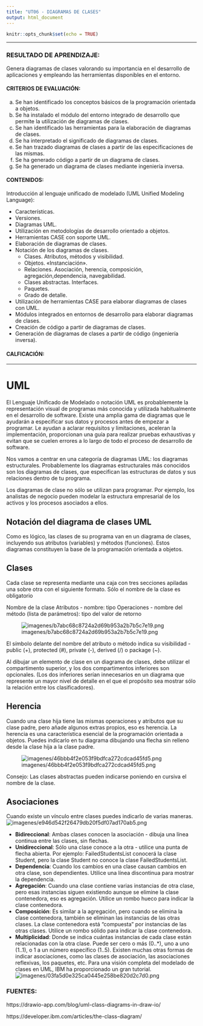 ```yaml
---
title: "UT06 - DIAGRAMAS DE CLASES"
output: html_document
---
```


```r
knitr::opts_chunk$set(echo = TRUE)
```

---

### RESULTADO DE APRENDIZAJE:
Genera diagramas de clases valorando su importancia en el desarrollo de aplicaciones y empleando las herramientas disponibles en el entorno. 

#### CRITERIOS DE EVALUACIÓN:
a) Se han identificado los conceptos básicos de la programación orientada a objetos.
b) Se ha instalado el módulo del entorno integrado de desarrollo que permite la utilización de diagramas de clases.
c) Se han identificado las herramientas para la elaboración de diagramas de clases.
d) Se ha interpretado el significado de diagramas de clases.
e) Se han trazado diagramas de clases a partir de las especificaciones de las mismas.
f) Se ha generado código a partir de un diagrama de clases.
g) Se ha generado un diagrama de clases mediante ingeniería inversa. 


#### CONTENIDOS:
Introducción al lenguaje unificado de modelado (UML Unified Modeling
Language):

- Características.  
- Versiones.  
- Diagramas UML.  
- Utilización en metodologías de desarrollo orientado a objetos.
- Herramientas CASE con soporte UML.
- Elaboración de diagramas de clases.
- Notación de los diagramas de clases.
   - Clases. Atributos, métodos y visibilidad.
   - Objetos. «Instanciación».
   - Relaciones. Asociación, herencia, composición, agregación,dependencia, navegabilidad.
   - Clases abstractas. Interfaces.
   - Paquetes.
   - Grado de detalle.
- Utilización de herramientas CASE para elaborar diagramas de clases
con UML.
- Módulos integrados en entornos de desarrollo para elaborar
diagramas de clases.
- Creación de código a partir de diagramas de clases.
- Generación de diagramas de clases a partir de código (ingeniería
inversa).



#### CALFICACIÓN:

---
# UML

El Lenguaje Unificado de Modelado o notación UML es probablemente la representación visual de programas más conocida y utilizada habitualmente en el desarrollo de software. Existe una amplia gama de diagramas que le ayudarán a especificar sus datos y procesos antes de empezar a programar. Le ayudan a aclarar requisitos y limitaciones, aceleran la implementación, proporcionan una guía para realizar pruebas exhaustivas y evitan que se cuelen errores a lo largo de todo el proceso de desarrollo de software.

Nos vamos a centrar en una categoría de diagramas UML: los diagramas estructurales. Probablemente los diagramas estructurales más conocidos son los diagramas de clases, que especifican las estructuras de datos y sus relaciones dentro de tu programa.

Los diagramas de clase no sólo se utilizan para programar. Por ejemplo, los analistas de negocio pueden modelar la estructura empresarial de los activos y los procesos asociados a ellos.

## Notación del diagrama de clases UML
Como es lógico, las clases de su programa van en un diagrama de clases, incluyendo sus atributos (variables) y métodos (funciones). Estos diagramas constituyen la base de la programación orientada a objetos.


## Clases
Cada clase se representa mediante una caja con tres secciones apiladas una sobre otra con el siguiente formato. Sólo el nombre de la clase es obligatorio

Nombre de la clase
Atributos - nombre: tipo
Operaciones - nombre del método (lista de parámetros): tipo del valor de retorno


![imagenes/b7abc68c8724a2d69b953a2b7b5c7e19.png](:/3eb3b2d78dff48b6b8bdcce781008105)

El símbolo delante del nombre del atributo o método indica su visibilidad - public (+), protected (#), private (-), derived (/) o package (~).

Al dibujar un elemento de clase en un diagrama de clases, debe utilizar el compartimento superior, y los dos compartimentos inferiores son opcionales. (Los dos inferiores serían innecesarios en un diagrama que represente un mayor nivel de detalle en el que el propósito sea mostrar sólo la relación entre los clasificadores).



## Herencia
Cuando una clase hija tiene las mismas operaciones y atributos que su clase padre, pero añade algunos extras propios, eso es herencia. La herencia es una característica esencial de la programación orientada a objetos. Puedes indicarlo en tu diagrama dibujando una flecha sin relleno desde la clase hija a la clase padre.


![imagenes/46bbb4f2e053f9bdfca272cdcad45fd5.png](:/c3ba9b6cee184467981f656159326f8d)

Consejo: Las clases abstractas pueden indicarse poniendo en cursiva el nombre de la clase.


## Asociaciones
Cuando existe un vínculo entre clases puedes indicarlo de varias maneras.
![imagenes/e946d542f26479db20f5df07ad170ab5.png](:/5b01442e3a044d16803afeb054796646)

- **Bidireccional**: Ambas clases conocen la asociación - dibuja una línea continua entre las clases, sin flechas.
- **Unidireccional**: Sólo una clase conoce a la otra - utilice una punta de flecha abierta. Por ejemplo: FailedStudentsList conocerá la clase Student, pero la clase Student no conoce la clase FailedStudentsList.
- **Dependencia**: Cuando los cambios en una clase causan cambios en otra clase, son dependientes. Utilice una línea discontinua para mostrar la dependencia.
- **Agregación**: Cuando una clase contiene varias instancias de otra clase, pero esas instancias siguen existiendo aunque se elimine la clase contenedora, eso es agregación. Utilice un rombo hueco para indicar la clase contenedora.
- **Composición**: Es similar a la agregación, pero cuando se elimina la clase contenedora, también se eliminan las instancias de las otras clases. La clase contenedora está "compuesta" por instancias de las otras clases. Utilice un rombo sólido para indicar la clase contenedora.
- **Multiplicidad**: Donde se indica cuántas instancias de cada clase están relacionadas con la otra clase. Puede ser cero o más (0..*), uno a uno (1..1), o 1 a un número específico (1..5).
Existen muchas otras formas de indicar asociaciones, como las clases de asociación, las asociaciones reflexivas, los paquetes, etc. Para una visión completa del modelado de clases en UML, IBM ha proporcionado un gran tutorial.
![imagenes/03fa5d0e325ca0445e258be820d2c7d0.png](:/cf98c12f34cf44cbbd51d87b787773db)


### FUENTES:
https://drawio-app.com/blog/uml-class-diagrams-in-draw-io/

https://developer.ibm.com/articles/the-class-diagram/
